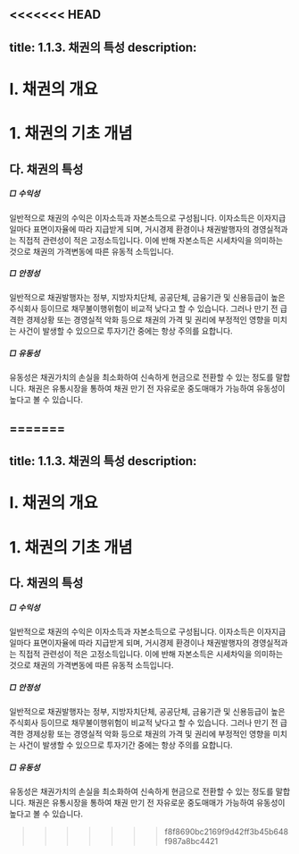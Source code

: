 <<<<<<< HEAD
---
title: 1.1.3. 채권의 특성
description: 
---

# Ⅰ. 채권의 개요
# 1. 채권의 기초 개념
## 다. 채권의 특성

##### □ 수익성

일반적으로 채권의 수익은 이자소득과 자본소득으로 구성됩니다. 이자소득은 이자지급일마다 표면이자율에 따라 지급받게 되며, 거시경제 환경이나 채권발행자의 경영실적과는 직접적 관련성이 적은 고정소득입니다. 이에 반해 자본소득은 시세차익을 의미하는 것으로 채권의 가격변동에 따른 유동적 소득입니다.

##### □ 안정성

일반적으로 채권발행자는 정부, 지방자치단체, 공공단체, 금융기관 및 신용등급이 높은 주식회사 등이므로 채무불이행위험이 비교적 낮다고 할 수 있습니다. 그러나 만기 전 급격한 경제상황 또는 경영실적 악화 등으로 채권의 가격 및 권리에 부정적인 영향을 미치는 사건이 발생할 수 있으므로 투자기간 중에는 항상 주의를 요합니다.

##### □ 유동성

유동성은 채권가치의 손실을 최소화하여 신속하게 현금으로 전환할 수 있는 정도를 말합니다. 채권은 유통시장을 통하여 채권 만기 전 자유로운 중도매매가 가능하여 유동성이 높다고 볼 수 있습니다. 

=======
---
title: 1.1.3. 채권의 특성
description: 
---

# Ⅰ. 채권의 개요
# 1. 채권의 기초 개념
## 다. 채권의 특성

##### □ 수익성

일반적으로 채권의 수익은 이자소득과 자본소득으로 구성됩니다. 이자소득은 이자지급일마다 표면이자율에 따라 지급받게 되며, 거시경제 환경이나 채권발행자의 경영실적과는 직접적 관련성이 적은 고정소득입니다. 이에 반해 자본소득은 시세차익을 의미하는 것으로 채권의 가격변동에 따른 유동적 소득입니다.

##### □ 안정성

일반적으로 채권발행자는 정부, 지방자치단체, 공공단체, 금융기관 및 신용등급이 높은 주식회사 등이므로 채무불이행위험이 비교적 낮다고 할 수 있습니다. 그러나 만기 전 급격한 경제상황 또는 경영실적 악화 등으로 채권의 가격 및 권리에 부정적인 영향을 미치는 사건이 발생할 수 있으므로 투자기간 중에는 항상 주의를 요합니다.

##### □ 유동성

유동성은 채권가치의 손실을 최소화하여 신속하게 현금으로 전환할 수 있는 정도를 말합니다. 채권은 유통시장을 통하여 채권 만기 전 자유로운 중도매매가 가능하여 유동성이 높다고 볼 수 있습니다. 

>>>>>>> f8f8690bc2169f9d42ff3b45b648f987a8bc4421
